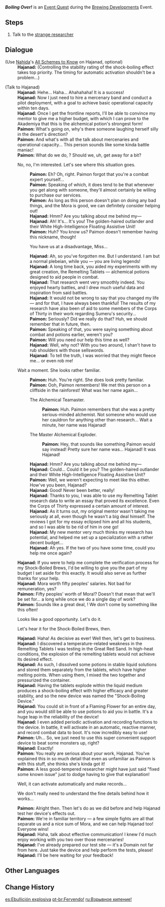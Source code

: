 {{Quest Infobox
|id            = 73509
|image         = Event Quest Boiling Over.png
|type          = World
|event_name    = Brewing Developments
|requirement   = Reach [[Adventure Rank]] 20 or above
|characters    = Hajanad; Paimon; Traveler
|startLocation = [[Ashavan Realm]], [[Sumeru]]
|region        = Sumeru
|area          = Ashavan Realm
|subarea       = 
|prev          = 
|next          = An Abundant Estimation
|rewards       = Primogem*30;Mora*30,000;Hero's Wit*3
|otherRewards  = 
* Unlocks the [[Brewing Developments]] Event.
}}
'''''Boiling Over!''''' is an [[Event Quest]] during the [[Brewing Developments]] Event.

==Steps==
# Talk to the [[Hajanad|strange researcher]]

==Dialogue==
{{Quest Description|You and Paimon meet a certain strange student by the Wall of Samiel to the southwest of the rainforest. She seems to have reason to remember the two of you...}}
{{Dialogue Start}}
;(Use [[Nahida]]'s [[All Schemes to Know]] on Hajanad, optional)
:'''Hajanad:''' (Controlling the stability rating of the shock-boiling effect takes top priority. The timing for automatic activation shouldn't be a problem...)

;(Talk to Hajanad)
:'''Hajanad:''' Hehe... Haha... Ahahahaha! It is a success!
:'''Hajanad:''' Now I just need to hire a mercenary band and conduct a pilot deployment, with a goal to achieve basic operational capacity within ten days.
:'''Hajanad:''' Once I get the frontline reports, I'll be able to convince my mentor to give me a higher budget, with which I can prove to the Akademiya that this is the alchemical potion's strongest form!
:'''Paimon:''' What's going on, why's there someone laughing herself silly in the desert's direction?
:'''Paimon:''' And what's with all the talk about mercenaries and operational capacity... This person sounds like some kinda battle maniac!
:'''Paimon:''' What do we do, {{Traveler}}? Should we, uh, get away for a bit?
:{{DIcon}} No, no, I'm interested. Let's see where this situation goes.
::'''Paimon:''' Eh? Oh, right. Paimon forgot that you're a combat expert yourself...
::'''Paimon:''' Speaking of which, it does tend to be that whenever you get along with someone, they'll almost certainly be willing to purchase our services.
::'''Paimon:''' As long as this person doesn't plan on doing any bad things, and the Mora is good, we can definitely consider helping out!
::'''Hajanad:''' Hmm? Are you talking about me behind my&mdash;
::'''Hajanad:''' Ah! It's... It's you! The golden-haired outlander and their White High-Intelligence Floating Assistive Unit!
::'''Paimon:''' Huh? You know us? Paimon doesn't remember having this nickname, though!
::{{DIcon}} You have us at a disadvantage, Miss...
::'''Hajanad:''' Ah, so you've forgotten me. But I understand. I am but a normal plebeian, while you &mdash; you are living legends!
::'''Hajanad:''' A long time back, you aided my experiments with my great creation, the Remelting Tablets &mdash; alchemical potions designed to aid people in combat.
::'''Hajanad:''' That research went very smoothly indeed. You enjoyed hearty battles, and I drew much useful data and inspiration from said battles.
::'''Hajanad:''' It would not be wrong to say that you changed my life &mdash; and for that, I have always been thankful! The results of my research have also been of aid to some members of the Corps of Thirty in their work regarding Sumeru's security...
::'''Paimon:''' Seriously? Did we really do that? Huh, we should remember that in future, then.
::'''Paimon:''' Speaking of that, you were saying something about combat and potions earlier, weren't you?
::'''Paimon:''' Will you need our help this time as well?
::'''Hajanad:''' Well, why not? With you two around, I shan't have to rub shoulders with those sellswords.
::'''Hajanad:''' To tell the truth, I was worried that they might fleece me... or even rob me!
:{{DIcon}} Wait a moment. She looks rather familiar.
::'''Paimon:''' Huh. You're right. She does look pretty familiar.
::'''Paimon:''' Ooh, Paimon remembers! We met this person on a cliffside in the rainforest! What was her name again...
::{{DIcon}} The Alchemical Teamaster.
:::'''Paimon:''' Huh. Paimon remembers that she was a pretty serious-minded alchemist. Not someone who would use her cauldron for anything other than research... Wait a minute, her name was Hajanad!
::{{DIcon}} The Master Alchemical Exploder.
:::'''Paimon:''' Hey, that sounds like something Paimon would say instead! Pretty sure her name was... Hajanad! It was Hajanad!
::'''Hajanad:''' Hmm? Are you talking about me behind my&mdash;
::'''Hajanad:''' Could... Could it be you? The golden-haired outlander and their White High-Intelligence Floating Assistive Unit?
::'''Paimon:''' Well, we weren't expecting to meet like this either. How've you been, Hajanad?
::'''Hajanad:''' Good! Never been better, really!
::'''Hajanad:''' Thanks to you, I was able to use my Remelting Tablet research data to write an essay that proved its excellence. Even the Corps of Thirty expressed a certain amount of interest.
::'''Hajanad:''' As it turns out, my original mentor wasn't taking me seriously at all, even though he wasn't a big deal himself. The reviews I got for my essay eclipsed him and all his students, and so I was able to be rid of him in one go!
::'''Hajanad:''' My new mentor very much thinks my research has potential, and helped me set up a specialization with a rather decent budget...
::'''Hajanad:''' Ah yes. If the two of you have some time, could you help me once again?
:'''Hajanad:''' If you were to help me complete the verification process for my Shock-Boiled Brews, I'd be willing to give you the part of my budget I set aside for this exactly. It would also serve as further thanks for your help.
:'''Hajanad:''' Mora worth fifty peoples' salaries. Not bad for remuneration, yes?
:'''Paimon:''' Fifty peoples' worth of Mora!? Doesn't that mean that we'll be set for... a long while once we do a single day of work?
:'''Paimon:''' Sounds like a great deal, {{Traveler}}! We don't come by something like this often!
:{{DIcon}} Looks like a good opportunity. Let's do it.
:{{DIcon}} Let's hear it for the Shock-Boiled Brews, then.
:'''Hajanad:''' Haha! As decisive as ever! Well then, let's get to business.
:'''Hajanad:''' I discovered a temperature-related weakness in the Remelting Tablets I was testing in the Great Red Sand. In high-heat conditions, the explosion of the remelting tablets would not achieve its desired effect.
:'''Hajanad:''' As such, I dissolved some potions in stable liquid solutions and stored them separately from the tablets, which have higher melting points. When using them, I mixed the two together and pressurized the container.
:'''Hajanad:''' Having the tablets explode within the liquid medium produces a shock-boiling effect with higher efficacy and greater stability, and so the new device was named the "Shock-Boiling Device."
:'''Hajanad:''' You could sit in front of a Flaming Flower for an entire day, and you would still be able to use potions to aid you in battle. It's a huge leap in the reliability of the device!
:'''Hajanad:''' I even added periodic activation and recording functions to the device. In battle, it will activate in an automatic, reactive manner, and record combat data to boot. It's now incredibly easy to use!
:'''Paimon:''' Uh... So, we just need to use this super convenient support device to beat some monsters up, right?
:'''Hajanad:''' Exactly!
:'''Paimon:''' You really are serious about your work, Hajanad. You've explained this in so much detail that even as unfamiliar as Paimon is with this stuff, she thinks she's kinda got it!
:'''Paimon:''' A less good-tempered researcher might have just said "fixed some known issue" just to dodge having to give that explanation!
:{{DIcon}} Well, it can activate automatically and make records...
:{{DIcon}} We don't really need to understand the fine details behind how it works...
:'''Paimon:''' Alright then. Then let's do as we did before and help Hajanad test her device's effects out.
:'''Paimon:''' We're in familiar territory &mdash; a few simple fights are all that separate us and a nice sum of Mora, and we can help Hajanad too! Everyone wins!
:'''Hajanad:''' Haha, talk about effective communication! I knew I'd much enjoy working with you two over those mercenaries!
:'''Hajanad:''' I've already prepared our test site &mdash; it's a Domain not far from here. Just take the device and help perform the tests, please!
:'''Hajanad:''' I'll be here waiting for your feedback!
{{Dialogue End}}

==Other Languages==
{{Other Languages
|en       = Boiling Over!
|zhs      = 爆震沸腾！
|zhs_rm   = Bàozhèn Fèiténg!
|zht      = 爆震沸騰！
|zht_rm   = Bàozhèn Fèiténg!
|zh_tl    = 
|ja       = 爆発、振動、沸騰！
|ja_rm    = Bakuhatsu, Shindou, Futtou!
|ja_tl    = Explosion, Shaking, Boiling!
|ko       = 폭발과 끓음!
|ko_tl    = Explosion and Boiling!
|es       = Ebullición explosiva
|es_tl    = Explosive Boiling
|fr       = Choc-bouillant !
|fr_tl    = Boiling Shock!
|ru       = Взрывное кипение!
|ru_tl    = Explosive Boiling!
|th       = เดือดพล่านสั่นสะท้าน!
|th_rm    = 
|th_tl    = 
|vi       = Bùng Nổ Sôi Sục!
|vi_tl    = 
|de       = Schütteln und Sieden!
|de_tl    = Shaking and Boiling!
|id       = Mendidih!
|id_tl    = It's Boiling!
|pt       = Fervendo!
|pt_tl    = 
|tr       = Ortalık Kaynıyor!
|tr_tl    = 
|it       = Punto di ebollizione!
|it_tl    = 
}}

==Change History==
{{Change History|3.6}}

[[es:Ebullición explosiva]]
[[pt-br:Fervendo!]]
[[ru:Взрывное кипение!]]